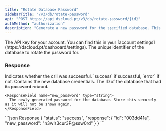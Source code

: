 ```yaml
---
title: "Rotate Database Password"
sidebarTitle: "/v3/db/rotate-password"
api: "POST https://api.dscloud.pt/v3/db/rotate-password/{id}"
authMethod: "authorization"
description: "Generate a new password for the specified database. This will immediately invalidate the previous password."
---
```


<ParamField header="Authorization" type="string" placeholder="API KEY" required>
  The API key for your account. You can find this in your [account settings](https://dscloud.pt/dashboard/settings).
</ParamField>

<ParamField name="id" type="string" urlParam required>
  The unique identifier of the database to rotate the password for.
</ParamField>

### Response

<ResponseField name="status" type="string">
  Indicates whether the call was successful. `success` if successful, `error` if not.
</ResponseField>

<ResponseField name="response" type="array">
  Contains the new database credentials.

  <Expandable title="response Details">
    <ResponseField name="id" type="string">
      The ID of the database that had its password rotated.
    </ResponseField>

    <ResponseField name="new_password" type="string">
      The newly generated password for the database. Store this securely as it will not be shown again.
    </ResponseField>
  </Expandable>
</ResponseField>

<ResponseExample>
  ```json Response
  {
    "status": "success",
    "response": {
      "id": "003dd41a",
      "new_password": "n3w!s3cur3P@ssw0rd"
    }
  }
  ```
</ResponseExample>